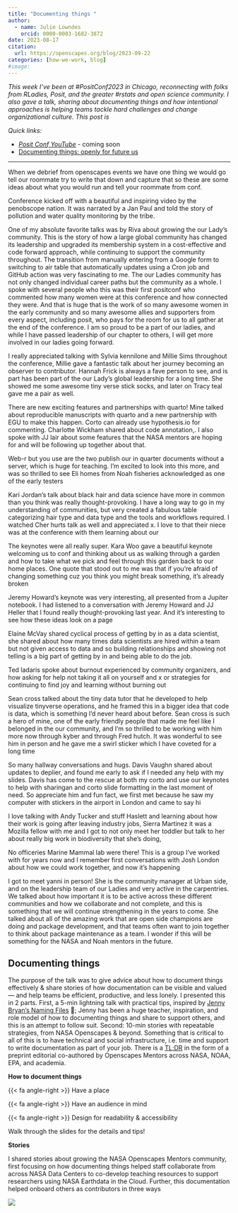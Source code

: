 ```yaml
---
title: "Documenting things "
author:
  - name: Julie Lowndes
    orcid: 0000-0003-1682-3872
date: 2023-08-17
citation: 
  url: https://openscapes.org/blog/2023-09-22
categories: [how-we-work, blog]
#image: 
---
```


*This week I've been at #PositConf2023 in Chicago, reconnecting with folks from RLadies, Posit, and the greater #rstats and open science community. I also gave a talk, sharing about documenting things and how intentional approaches is helping teams tackle hard challenges and change organizational culture. This post is *

*Quick links:*

-   [*Posit Conf YouTube*]() - coming soon
- [Documenting things: openly for future us](https://openscapes.github.io/documenting-things)

------------------------------------------------------------------------

When we debrief from openscapes events we have one thing we would go tell our roommate try to write that down and capture that so these are some ideas about what you would run and tell your roommate from conf.

Conference kicked off with a beautiful and inspiring video by the penobscope nation. It was narrated by a Jan Paul and told the story of pollution and water quality monitoring by the tribe. 

One of my absolute favorite talks was by Riva about growing the our Lady's community. This is the story of how a large global community has changed its leadership and upgraded its membership system in a cost-effective and code forward approach, while continuing to support the community throughout. The transition from manually entering from a Google form to switching to air table that automatically updates using a Cron job and GitHub action was very fascinating to me. The our Ladies community has not only changed individual career paths but the community as a whole. I spoke with several people who this was their first positconf who commented how many women were at this conference and how connected they were. And that is huge that is the work of so many awesome women in the early community and so many awesome allies and supporters from every aspect, including posit, who pays for the room for us to all gather at the end of the conference. I am so proud to be a part of our ladies, and while I have passed leadership of our chapter to others, I will get more involved in our ladies going forward.

I really appreciated talking with Sylvia kennilone and Millie Sims throughout the conference, Millie gave a fantastic talk about her journey becoming an observer to contributor. Hannah Frick is always a fave person to see, and is part has been part of the our Lady's global leadership for a long time. She showed me some awesome tiny verse stick socks, and later on Tracy teal gave me a pair as well.

There are new exciting features and partnerships with quarto! Mine talked about reproducible manuscripts with quarto and a new partnership with EGU to make this happen. Corto can already use hypothesis.io for commenting. Charlotte Wickham shared about code annotation,. I also spoke with JJ lair about some features that the NASA mentors are hoping for and will be following up together about that.

Web-r but you use are the two publish our in quarter documents without a server, which is huge for teaching. I'm excited to look into this more, and was so thrilled to see Eli homes from Noah fisheries acknowledged as one of the early testers

Kari Jordan's talk about black hair and data science have more in common than you think was really thought-provoking. I have a long way to go in my understanding of communities, but very created a fabulous table categorizing hair type and data type and the tools and workflows required. I watched Cher hurts talk as well and appreciated x. I love to that their niece was at the conference with them learning about our

The keynotes were all really super.
Kara Woo gave a beautiful keynote welcoming us to conf and thinking about us as walking through a garden and how to take what we pick and feel through this garden back to our home places. One quote that stood out to me was that if you're afraid of changing something cuz you think you might break something, it's already broken

Jeremy Howard's keynote was very interesting, all presented from a Jupiter notebook. I had listened to a conversation with Jeremy Howard and JJ Heller that I found really thought-provoking last year. And it's interesting to see how these ideas look on a page

Elaine McVay shared cyclical process of getting by in as a data scientist, she shared about how many times data scientists are hired within a team but not given access to data and so building relationships and showing not telling is a big part of getting by in and being able to do the job.

Ted ladaris spoke about burnout experienced by community organizers, and how asking for help not taking it all on yourself and x or strategies for continuing to find joy and learning without burning out

Sean cross talked about the tiny data tutor that he developed to help visualize tinyverse operations, and he framed this in a bigger idea that code is data, which is something I'd never heard about before. Sean cross is such a hero of mine, one of the early friendly people that made me feel like I belonged in the our community, and I'm so thrilled to be working with him more now through kyber and through Fred hutch. It was wonderful to see him in person and he gave me a swirl sticker which I have coveted for a long time

So many hallway conversations and hugs. Davis Vaughn shared about updates to deplier, and found me early to ask if I needed any help with my slides. Davis has come to the rescue at both my corto and use our keynotes to help with sharingan and corto slide formatting in the last moment of need. So appreciate him and fun fact, we first met because he saw my computer with stickers in the airport in London and came to say hi

I love talking with Andy Tucker and stuff Haslett and learning about how their work is going after leaving industry jobs, Sierra Martinez it was a Mozilla fellow with me and I got to not only meet her toddler but talk to her about really big work in biodiversity that she's doing,

No officeries Marine Mammal lab were there! This is a group I've worked with for years now and I remember first conversations with Josh London about how we could work together, and now it's happening

I got to meet yanni in person! She is the community manager at Urban side, and on the leadership team of our Ladies and very active in the carpentries. We talked about how important it is to be active across these different communities and how we collaborate and not complete, and this is something that we will continue strengthening in the years to come. She talked about all of the amazing work that are open side champions are doing and package development, and that teams often want to join together to think about package maintenance as a team. I wonder if this will be something for the NASA and Noah mentors in the future.






## Documenting things

The purpose of the talk was to give advice about how to document things effectively & share stories of how documentation can be visible and valued — and help teams be efficient, productive, and less lonely. I presented this in 2 parts. First, a 5-min lightning talk with practical tips, inspired by [Jenny Bryan's Naming Files](https://github.com/jennybc/how-to-name-files#how-to-name-files) 💙; Jenny has been a huge teacher, inspiration, and role model of how to documenting things and share to support others, and this is an attempt to follow suit. Second: 10-min stories with repeatable strategies, from NASA Openscapes & beyond. Something that is critical to all of this is to have technical and social infrastructure, i.e. time and support to write documentation as part of your job. There is a  [TL;DR](TODO EDITORIAL REF) in the form of a preprint editorial co-authored by Openscapes Mentors across NASA, NOAA, EPA, and academia. 

**How to document things**

{{< fa angle-right >}} Have a place

{{< fa angle-right >}} Have an audience in mind

{{< fa angle-right >}} Design for readability & accessibility

Walk through the slides for the details and tips!

**Stories** 

I shared stories about growing the NASA Openscapes Mentors community, first focusing on how documenting things helped staff collaborate from across NASA Data Centers to co-develop teaching resources to support researchers using NASA Earthdata in the Cloud. Further, this documentation helped onboard others as contributors in three ways

![](doc-things-3-places.png){fig-alt="Screenshot of a slide that says 3 places for 3 audiences, designed for onboarding. There are 3 different quarto books, one is a project website with audience for NASA leadership; the Cookbook's audience is for Mentors; The Approach Guide is for the Openscapes Team." fig-align="center"}


